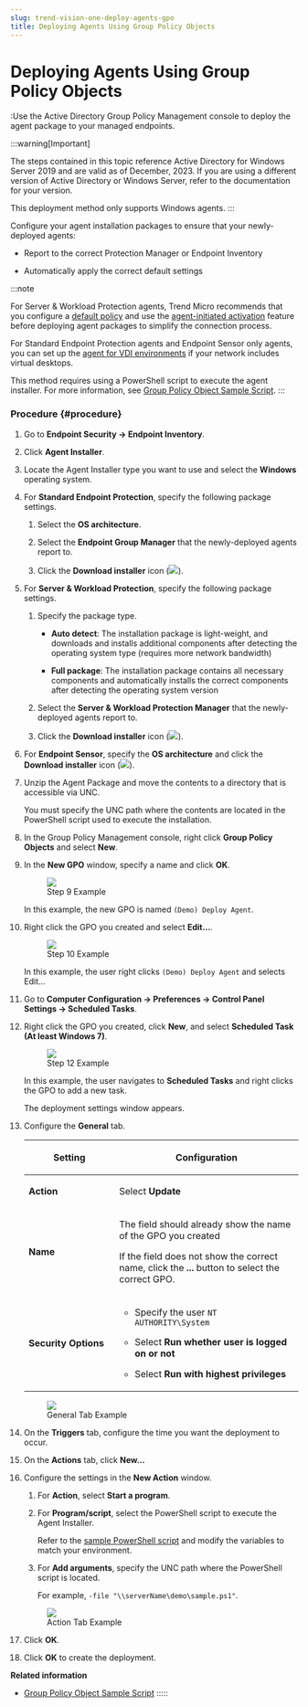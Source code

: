 ```yaml
---
slug: trend-vision-one-deploy-agents-gpo
title: Deploying Agents Using Group Policy Objects
---
```

# Deploying Agents Using Group Policy Objects

:Use the Active Directory Group Policy Management console to deploy the agent package to your managed endpoints.

:::warning[Important]

The steps contained in this topic reference Active Directory for Windows Server 2019 and are valid as of December, 2023. If you are using a different version of Active Directory or Windows Server, refer to the documentation for your version.

This deployment method only supports Windows agents.
:::

Configure your agent installation packages to ensure that your newly-deployed agents:

- Report to the correct Protection Manager or Endpoint Inventory

- Automatically apply the correct default settings

:::note

For Server & Workload Protection agents, Trend Micro recommends that you configure a [default policy](create-policies.mdx) and use the [agent-initiated activation](agent-initiated-activation.mdx) feature before deploying agent packages to simplify the connection process.

For Standard Endpoint Protection agents and Endpoint Sensor only agents, you can set up the [agent for VDI environments](create-golden-agent-image.mdx) if your network includes virtual desktops.

This method requires using a PowerShell script to execute the agent installer. For more information, see [Group Policy Object Sample Script](group-policy-object-sample-script.mdx).
:::

### Procedure {#procedure}

1.  Go to **Endpoint Security → Endpoint Inventory**.

2.  Click **Agent Installer**.

3.  Locate the Agent Installer type you want to use and select the **Windows** operating system.

4.  For **Standard Endpoint Protection**, specify the following package settings.

    1.  Select the **OS architecture**.

    2.  Select the **Endpoint Group Manager** that the newly-deployed agents report to.

    3.  Click the **Download installer** icon (![](/images/downloadInstaller=20230617123737.webp)).

5.  For **Server & Workload Protection**, specify the following package settings.

    1.  Specify the package type.

        - **Auto detect**: The installation package is light-weight, and downloads and installs additional components after detecting the operating system type (requires more network bandwidth)

        - **Full package**: The installation package contains all necessary components and automatically installs the correct components after detecting the operating system version

    2.  Select the **Server & Workload Protection Manager** that the newly-deployed agents report to.

    3.  Click the **Download installer** icon (![](/images/downloadInstaller=20230617123737.webp)).

6.  For **Endpoint Sensor**, specify the **OS architecture** and click the **Download installer** icon (![](/images/downloadInstaller=20230617123737.webp)).

7.  Unzip the Agent Package and move the contents to a directory that is accessible via UNC.

    You must specify the UNC path where the contents are located in the PowerShell script used to execute the installation.

8.  In the Group Policy Management console, right click **Group Policy Objects** and select **New**.

9.  In the **New GPO** window, specify a name and click **OK**.

    <figure>
    <img src="./images/GPO-NewName=GUID-e17d51e3-0664-4995-9482-ab00184d67c2.webp" />
    <figcaption>Step 9 Example</figcaption>
    </figure>

    In this example, the new GPO is named `(Demo) Deploy Agent`.

10. Right click the GPO you created and select **Edit...**.

    <figure>
    <img src="./images/GPO-Edit=GUID-e789ec67-f13e-46c1-9c8d-91a7b8627a27.webp" />
    <figcaption>Step 10 Example</figcaption>
    </figure>

    In this example, the user right clicks `(Demo) Deploy Agent` and selects Edit...

11. Go to **Computer Configuration → Preferences → Control Panel Settings → Scheduled Tasks**.

12. Right click the GPO you created, click **New**, and select **Scheduled Task (At least Windows 7)**.

    <figure>
    <img src="./images/GPO-NewTask=GUID-85a650e8-06bb-4a69-9fee-9cbc96e6cb42.webp" />
    <figcaption>Step 12 Example</figcaption>
    </figure>

    In this example, the user navigates to **Scheduled Tasks** and right clicks the GPO to add a new task.

    The deployment settings window appears.

13. Configure the **General** tab.

    <table>
    <colgroup>
    <col style="width: 33%" />
    <col style="width: 67%" />
    </colgroup>
    <thead>
    <tr>
    <th><p>Setting</p></th>
    <th><p>Configuration</p></th>
    </tr>
    </thead>
    <tbody>
    <tr>
    <td><p><strong>Action</strong></p></td>
    <td><p>Select <strong>Update</strong></p></td>
    </tr>
    <tr>
    <td><p><strong>Name</strong></p></td>
    <td><p>The field should already show the name of the GPO you created</p>
    <p>If the field does not show the correct name, click the <strong>...</strong> button to select the correct GPO.</p></td>
    </tr>
    <tr>
    <td><p><strong>Security Options</strong></p></td>
    <td><ul>
    <li><p>Specify the user <code>NT AUTHORITY\System</code></p></li>
    <li><p>Select <strong>Run whether user is logged on or not</strong></p></li>
    <li><p>Select <strong>Run with highest privileges</strong></p></li>
    </ul></td>
    </tr>
    </tbody>
    </table>

    <figure>
    <img src="./images/GPO-GeneralTab=GUID-07010635-66e9-4c82-8d8b-7884e7370431.webp" />
    <figcaption>General Tab Example</figcaption>
    </figure>

14. On the **Triggers** tab, configure the time you want the deployment to occur.

15. On the **Actions** tab, click **New...**

16. Configure the settings in the **New Action** window.

    1.  For **Action**, select **Start a program**.

    2.  For **Program/script**, select the PowerShell script to execute the Agent Installer.

        Refer to the [sample PowerShell script](group-policy-object-sample-script.mdx) and modify the variables to match your environment.

    3.  For **Add arguments**, specify the UNC path where the PowerShell script is located.

        For example, `-file "\\serverName\demo\sample.ps1"`.

    <figure>
    <img src="./images/GPO-ActionsTab=GUID-97360839-6e2e-4e46-9b47-ceb3d336cfc0.webp" />
    <figcaption>Action Tab Example</figcaption>
    </figure>

17. Click **OK**.

18. Click **OK** to create the deployment.

**Related information**

- [Group Policy Object Sample Script](group-policy-object-sample-script.md "A sample PowerShell script to deploy the Agent Installer using the Active Directory Group Policy Management console.")
:::::
